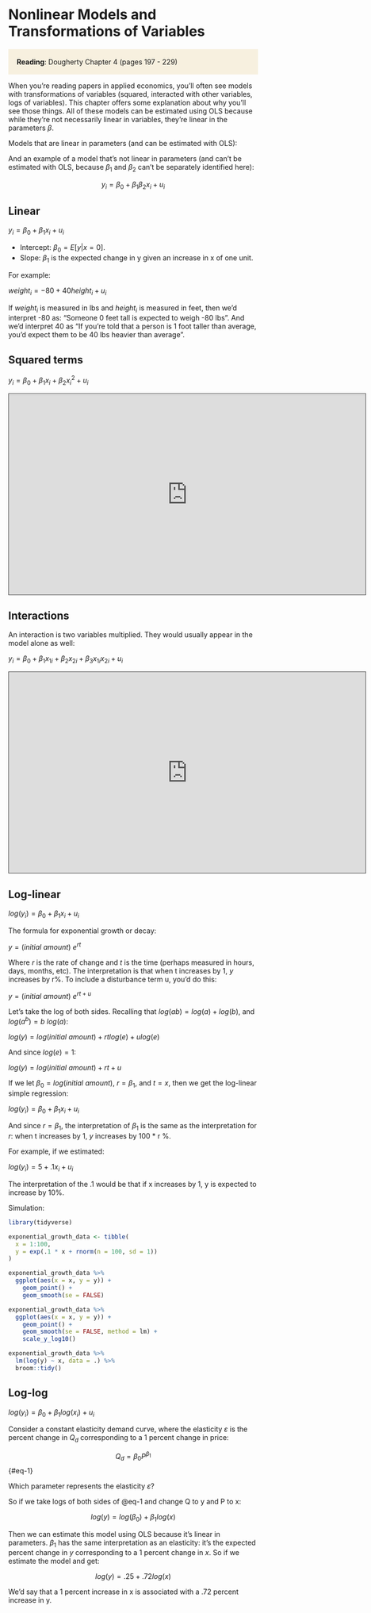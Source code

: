 # Nonlinear Models and Transformations of Variables

<p style="background-color:#f7f0df; border-width:3px; border-style:solid; border-color:#f7f0df; padding: 1em;">
**Reading**: Dougherty Chapter 4 (pages 197 - 229)
</p>

When you're reading papers in applied economics, you'll often see models with transformations of variables (squared, interacted with other variables, logs of variables). This chapter offers some explanation about why you'll see those things. All of these models can be estimated using OLS because while they're not necessarily linear in variables, they're linear in the parameters $\beta$.

Models that are linear in parameters (and can be estimated with OLS):

\begin{align} 
y_i &= \beta_0 + \beta_1 x_{1i} + \beta_2 x_{2i} + u_i \\
y_i &= \beta_0 + \beta_1 x_{i} + \beta_2 x_{i}^2 + u_i \\
y_i &= \beta_0 + \beta_1 x_{1i} + \beta_2 x_{2i} + \beta_3 x_{1i} x_{2i} + u_i \\
log(y_i) &= \beta_0 + \beta_1 log(x_{i}) + u_i \\
log(y_i) &= \beta_0 + \beta_1 x_{i} + u_i
\end{align}

And an example of a model that's not linear in parameters (and can't be estimated with OLS, because $\beta_1$ and $\beta_2$ can't be separately identified here):

$$y_i = \beta_0 + \beta_1 \beta_2 x_{i} + u_i$$

## Linear

$y_i = \beta_0 + \beta_1 x_i + u_i$

- Intercept: $\beta_0 = E[y | x = 0]$.
- Slope: $\beta_1$ is the expected change in y given an increase in x of one unit.

For example:

$weight_i = -80 + 40 height_i + u_i$

If $weight_i$ is measured in lbs and $height_i$ is measured in feet, then we'd interpret -80 as: "Someone 0 feet tall is expected to weigh -80 lbs". And we'd interpret 40 as "If you're told that a person is 1 foot taller than average, you'd expect them to be 40 lbs heavier than average".

## Squared terms

$y_i = \beta_0 + \beta_1 x_i + \beta_2 x_i^2 + u_i$

<iframe src="https://uoregon.hosted.panopto.com/Panopto/Pages/Embed.aspx?id=766c86ba-a020-4da1-9b96-af0e01598739&autoplay=false&offerviewer=true&showtitle=true&showbrand=true&captions=false&start=0&interactivity=all" height="405" width="720" style="border: 1px solid #464646;" allowfullscreen allow="autoplay"></iframe>

## Interactions

An interaction is two variables multiplied. They would usually appear in the model alone as well:

$y_i = \beta_0 + \beta_1 x_{1i} + \beta_2 x_{2i} + \beta_3 x_{1i} x_{2i} + u_i$

<iframe src="https://uoregon.hosted.panopto.com/Panopto/Pages/Embed.aspx?id=266ece9c-66c2-4612-a0b6-af0e016c7b2b&autoplay=false&offerviewer=true&showtitle=true&showbrand=true&captions=false&start=0&interactivity=all" height="405" width="720" style="border: 1px solid #464646;" allowfullscreen allow="autoplay"></iframe>

## Log-linear

$log(y_i) = \beta_0 + \beta_1 x_i + u_i$

The formula for exponential growth or decay:

$y = (initial \ amount) \ e^{rt}$

Where $r$ is the rate of change and $t$ is the time (perhaps measured in hours, days, months, etc). The interpretation is that when t increases by 1, $y$ increases by r%. To include a disturbance term u, you'd do this:

$y = (initial \ amount) \ e^{rt + u}$

Let's take the log of both sides. Recalling that $log(a b) = log(a) + log(b)$, and $log(a^b) = b \ log(a)$:

$log(y) = log(initial \ amount) + r t log(e) + u log(e)$

And since $log(e) = 1$:

$log(y) = log(initial \ amount) + r t + u$

If we let $\beta_0 = log(initial \ amount)$, $r = \beta_1$, and $t = x$, then we get the log-linear simple regression:

$log(y_i) = \beta_0 + \beta_1 x_i + u_i$

And since $r = \beta_1$, the interpretation of $\beta_1$ is the same as the interpretation for $r$: when t increases by 1, $y$ increases by 100 * r %.

For example, if we estimated:

$log(y_i) = 5 + .1 x_i + u_i$

The interpretation of the .1 would be that if x increases by 1, y is expected to increase by 10%.

Simulation:

```r
library(tidyverse)

exponential_growth_data <- tibble(
  x = 1:100,
  y = exp(.1 * x + rnorm(n = 100, sd = 1))
)

exponential_growth_data %>%
  ggplot(aes(x = x, y = y)) +
    geom_point() +
    geom_smooth(se = FALSE)

exponential_growth_data %>%
  ggplot(aes(x = x, y = y)) +
    geom_point() +
    geom_smooth(se = FALSE, method = lm) +
    scale_y_log10()

exponential_growth_data %>%
  lm(log(y) ~ x, data = .) %>%
  broom::tidy()
```

## Log-log

$log(y_i) = \beta_0 + \beta_1 log(x_i) + u_i$

Consider a constant elasticity demand curve, where the elasticity $\varepsilon$ is the percent change in $Q_d$ corresponding to a 1 percent change in price:

$$Q_d = \beta_0 P^{\beta_1}$${#eq-1}


Which parameter represents the elasticity $\varepsilon$?

\begin{align*}
\varepsilon &= \frac{\% \Delta Q_d}{\% \Delta P} \\
  &= \frac{\frac{\partial Q}{Q}}{\frac{\partial P}{P}} \\
  &= \frac{\partial Q}{\partial P} \frac{P}{Q} \\
  &= \frac{\partial (\beta_0 P^{\beta_1})}{\partial P} \frac{P}{Q} \\
  &= \beta_0 \beta_1 P^{\beta_1 - 1} \frac{P}{Q} \\
  &= \beta_0 \beta_1 P^{\beta_1 - 1} \frac{P}{\beta_0 P^{\beta_1}} \\
  &= \beta_1
\end{align*}

So if we take logs of both sides of @eq-1 and change Q to y and P to x:

$$log(y) = log(\beta_0) + \beta_1 log(x)$$

Then we can estimate this model using OLS because it's linear in parameters. $\beta_1$ has the same interpretation as an elasticity: it's the expected percent change in $y$ corresponding to a 1 percent change in $x$. So if we estimate the model and get:

$$log(y) = .25 + .72 log(x)$$

We'd say that a 1 percent increase in x is associated with a .72 percent increase in y.


